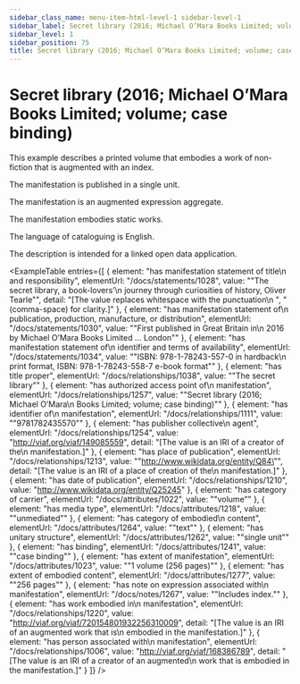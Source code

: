 ```yaml
---
sidebar_class_name: menu-item-html-level-1 sidebar-level-1
sidebar_label: Secret library (2016; Michael O’Mara Books Limited; volume; case binding)
sidebar_level: 1
sidebar_position: 75
title: Secret library (2016; Michael O’Mara Books Limited; volume; case binding)
---
```


# Secret library (2016; Michael O’Mara Books Limited; volume; case binding)

This example describes a printed volume that embodies a work of non-fiction that is
              augmented with an index.

The manifestation is published in a single unit.

The manifestation is an augmented expression aggregate.

The manifestation embodies static works.

The language of cataloguing is English.

The description is intended for a linked open data application.

<ExampleTable
  entries={[
    {
      element: "has manifestation statement of title\n                      and responsibility",
      elementUrl: "/docs/statements/1028",
      value: "\"The secret library, a book-lovers’\n                    journey through curiosities of history, Oliver Tearle\"",
      detail: "[The value replaces whitespace with the punctuation\n                      \", \" (comma-space) for clarity.]"
    },
    {
      element: "has manifestation statement of\n                    publication, production, manufacture, or distribution",
      elementUrl: "/docs/statements/1030",
      value: "\"First published in Great Britain in\n                  2016 by Michael O’Mara Books Limited … London\""
    },
    {
      element: "has manifestation statement of\n                    identifier and terms of availability",
      elementUrl: "/docs/statements/1034",
      value: "\"ISBN: 978-1-78243-557-0 in hardback\n                  print format, ISBN: 978-1-78243-558-7 e-book format\""
    },
    {
      element: "has title proper",
      elementUrl: "/docs/relationships/1038",
      value: "\"The secret library\""
    },
    {
      element: "has authorized access point of\n                    manifestation",
      elementUrl: "/docs/relationships/1257",
      value: "\"Secret library (2016; Michael O’Mara\n                  Books Limited; volume; case binding)\""
    },
    {
      element: "has identifier of\n                  manifestation",
      elementUrl: "/docs/relationships/1111",
      value: "\"9781782435570\""
    },
    {
      element: "has publisher collective\n                    agent",
      elementUrl: "/docs/relationships/1254",
      value: "http://viaf.org/viaf/149085559",
      detail: "[The value is an IRI of a creator of the\n                      manifestation.]"
    },
    {
      element: "has place of publication",
      elementUrl: "/docs/relationships/1213",
      value: "\"http://www.wikidata.org/entity/Q84\"",
      detail: "[The value is an IRI of a place of creation of the\n                      manifestation.]"
    },
    {
      element: "has date of publication",
      elementUrl: "/docs/relationships/1210",
      value: "http://www.wikidata.org/entity/Q25245"
    },
    {
      element: "has category of carrier",
      elementUrl: "/docs/attributes/1022",
      value: "\"volume\""
    },
    {
      element: "has media type",
      elementUrl: "/docs/attributes/1218",
      value: "\"unmediated\""
    },
    {
      element: "has category of embodied\n                  content",
      elementUrl: "/docs/attributes/1264",
      value: "\"text\""
    },
    {
      element: "has unitary structure",
      elementUrl: "/docs/attributes/1262",
      value: "\"single unit\""
    },
    {
      element: "has binding",
      elementUrl: "/docs/attributes/1241",
      value: "\"case binding\""
    },
    {
      element: "has extent of manifestation",
      elementUrl: "/docs/attributes/1023",
      value: "\"1 volume (256 pages)\""
    },
    {
      element: "has extent of embodied content",
      elementUrl: "/docs/attributes/1277",
      value: "\"256 pages\""
    },
    {
      element: "has note on expression associated with\n                    manifestation",
      elementUrl: "/docs/notes/1267",
      value: "\"Includes index.\""
    },
    {
      element: "has work embodied in\n                      manifestation",
      elementUrl: "/docs/relationships/1220",
      value: "http://viaf.org/viaf/720154801932256310009",
      detail: "[The value is an IRI of an augmented work that is\n                      embodied in the manifestation.]"
    },
    {
      element: "has person associated with\n                      manifestation",
      elementUrl: "/docs/relationships/1006",
      value: "http://viaf.org/viaf/168386789",
      detail: "[The value is an IRI of a creator of an augmented\n                      work that is embodied in the manifestation.]"
    }
  ]}
/>
